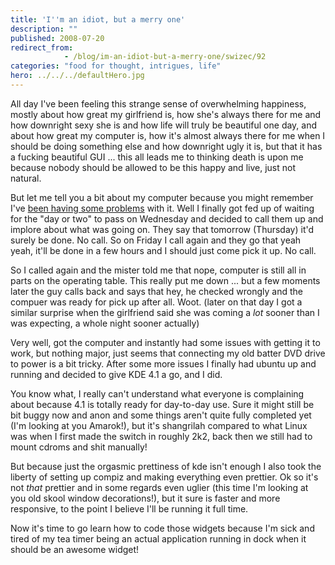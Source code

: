 ```yaml
---
title: 'I''m an idiot, but a merry one'
description: ""
published: 2008-07-20
redirect_from: 
            - /blog/im-an-idiot-but-a-merry-one/swizec/92
categories: "food for thought, intrigues, life"
hero: ../../../defaultHero.jpg
---
```

All day I&#x27;ve been feeling this strange sense of overwhelming happiness, mostly about how great my girlfriend is, how she&#x27;s always there for me and how downright sexy she is and how life will truly be beautiful one day, and about how great my computer is, how it&#x27;s almost always there for me when I should be doing something else and how downright ugly it is, but that it has a fucking beautiful GUI ... this all leads me to thinking death is upon me because nobody should be allowed to be this happy and live, just not natural.

But let me tell you a bit about my computer because you might remember I&#x27;ve [been having some problems](http://swizec.com/index.php/mode=news/id=336) with it. Well I finally got fed up of waiting for the &quot;day or two&quot; to pass on Wednesday and decided to call them up and implore about what was going on. They say that tomorrow (Thursday) it&#x27;d surely be done. No call. So on Friday I call again and they go that yeah yeah, it&#x27;ll be done in a few hours and I should just come pick it up. No call.

So I called again and the mister told me that nope, computer is still all in parts on the operating table. This really put me down ... but a few moments later the guy calls back and says that hey, he checked wrongly and the compuer was ready for pick up after all. Woot. (later on that day I got a similar surprise when the girlfriend said she was coming a _lot_ sooner than I was expecting, a whole night sooner actually)

Very well, got the computer and instantly had some issues with getting it to work, but nothing major, just seems that connecting my old batter DVD drive to power is a bit tricky. After some more issues I finally had ubuntu up and running and decided to give KDE 4.1 a go, and I did.

You know what, I really can&#x27;t understand what everyone is complaining about because 4.1 is totally ready for day-to-day use. Sure it might still be bit buggy now and anon and some things aren&#x27;t quite fully completed yet (I&#x27;m looking at you Amarok!), but it&#x27;s shangrilah compared to what Linux was when I first made the switch in roughly 2k2, back then we still had to mount cdroms and shit manually!

But because just the orgasmic prettiness of kde isn&#x27;t enough I also took the liberty of setting up compiz and making everything even prettier. Ok so it&#x27;s not _that_ prettier and in some regards even uglier (this time I&#x27;m looking at you old skool window decorations!), but it sure is faster and more responsive, to the point I believe I&#x27;ll be running it full time.

Now it&#x27;s time to go learn how to code those widgets because I&#x27;m sick and tired of my tea timer being an actual application running in dock when it should be an awesome widget!
